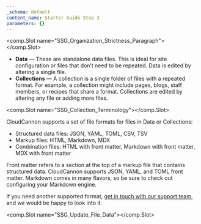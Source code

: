 ```yaml
---
_schema: default
content_name: Starter Guide Step 3
parameters: {}
---
```

<comp.Slot name="SSG_Organization_Strictness_Paragraph"></comp.Slot>

* **Data** — These are standalone data files. This is ideal for site configuration or files that don’t need to be repeated. Data is edited by altering a single file.
* **Collections** — A collection is a single folder of files with a repeated format. For example, a collection might include pages, blogs, staff members, or recipes that share a format. Collections are edited by altering any file or adding more files.

<comp.Slot name="SSG_Collection_Terminology"></comp.Slot>

CloudCannon supports a set of file formats for files in Data or Collections:

* Structured data files: JSON, YAML, TOML, CSV, TSV
* Markup files: HTML, Markdown, MDX
* Combination files: HTML with front matter, Markdown with front matter, MDX with front matter

Front matter refers to a section at the top of a markup file that contains structured data. CloudCannon supports JSON, YAML, and TOML front matter. Markdown comes in many flavors, so be sure to check out configuring your Markdown engine.

If you need another supported format, [get in touch with our support team](/documentation/support), and we would be happy to look into it.

<comp.Slot name="SSG_Update_File_Data"></comp.Slot>